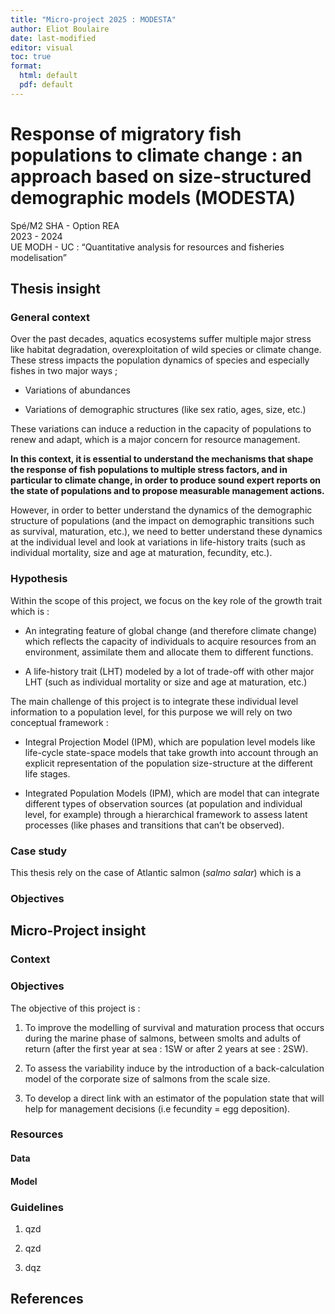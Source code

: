 ```yaml
---
title: "Micro-project 2025 : MODESTA"
author: Eliot Boulaire
date: last-modified
editor: visual
toc: true
format:
  html: default
  pdf: default
---
```


# Response of migratory fish populations to climate change : an approach based on size-structured demographic models (MODESTA)

Spé/M2 SHA - Option REA\
2023 - 2024\
UE MODH - UC : "Quantitative analysis for resources and fisheries modelisation"

## Thesis insight

### General context

Over the past decades, aquatics ecosystems suffer multiple major stress like habitat degradation, overexploitation of wild species or climate change. These stress impacts the population dynamics of species and especially fishes in two major ways ;

-   Variations of abundances

-   Variations of demographic structures (like sex ratio, ages, size, etc.)

These variations can induce a reduction in the capacity of populations to renew and adapt, which is a major concern for resource management.

**In this context, it is essential to understand the mechanisms that shape the response of fish populations to multiple stress factors, and in particular to climate change, in order to produce sound expert reports on the state of populations and to propose measurable management actions.**

However, in order to better understand the dynamics of the demographic structure of populations (and the impact on demographic transitions such as survival, maturation, etc.), we need to better understand these dynamics at the individual level and look at variations in life-history traits (such as individual mortality, size and age at maturation, fecundity, etc.).

### Hypothesis

Within the scope of this project, we focus on the key role of the growth trait which is :

-   An integrating feature of global change (and therefore climate change) which reflects the capacity of individuals to acquire resources from an environment, assimilate them and allocate them to different functions.

-   A life-history trait (LHT) modeled by a lot of trade-off with other major LHT (such as individual mortality or size and age at maturation, etc.)

The main challenge of this project is to integrate these individual level information to a population level, for this purpose we will rely on two conceptual framework :

-   Integral Projection Model (IPM), which are population level models like life-cycle state-space models that take growth into account through an explicit representation of the population size-structure at the different life stages.

-   Integrated Population Models (IPM), which are model that can integrate different types of observation sources (at population and individual level, for example) through a hierarchical framework to assess latent processes (like phases and transitions that can't be observed).

### Case study

This thesis rely on the case of Atlantic salmon (*salmo salar*) which is a

### Objectives

## Micro-Project insight

### Context

### Objectives

The objective of this project is :

1.  To improve the modelling of survival and maturation process that occurs during the marine phase of salmons, between smolts and adults of return (after the first year at sea : 1SW or after 2 years at see : 2SW).

2.  To assess the variability induce by the introduction of a back-calculation model of the corporate size of salmons from the scale size.

3.  To develop a direct link with an estimator of the population state that will help for management decisions (i.e fecundity = egg deposition).

### Resources

#### Data

#### Model

### Guidelines

1.  qzd

2.  qzd

3.  dqz

## References
